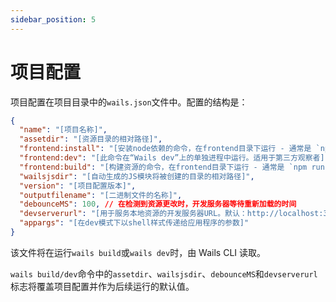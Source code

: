 ```yaml
---
sidebar_position: 5
---
```


# 项目配置

项目配置在项目目录中的`wails.json`文件中。配置的结构是：

```json
{
  "name": "[项目名称]",
  "assetdir": "[资源目录的相对路径]",
  "frontend:install": "[安装node依赖的命令，在frontend目录下运行 - 通常是 `npm install`]",
  "frontend:dev": "[此命令在“Wails dev”上的单独进程中运行。适用于第三方观察者]",
  "frontend:build": "[构建资源的命令，在frontend目录下运行 - 通常是 `npm run build`]",
  "wailsjsdir": "[自动生成的JS模块将被创建的目录的相对路径]",
  "version": "[项目配置版本]",
  "outputfilename": "[二进制文件的名称]",
  "debounceMS": 100, // 在检测到资源更改时，开发服务器等待重新加载的时间
  "devserverurl": "[用于服务本地资源的开发服务器URL。默认：http://localhost:34115]",
  "appargs": "[在dev模式下以shell样式传递给应用程序的参数]"
}
```

该文件将在运行`wails build`或`wails dev`时，由 Wails CLI 读取。

`wails build/dev`命令中的`assetdir`、`wailsjsdir`、`debounceMS`和`devserverurl`标志将覆盖项目配置并作为后续运行的默认值。
